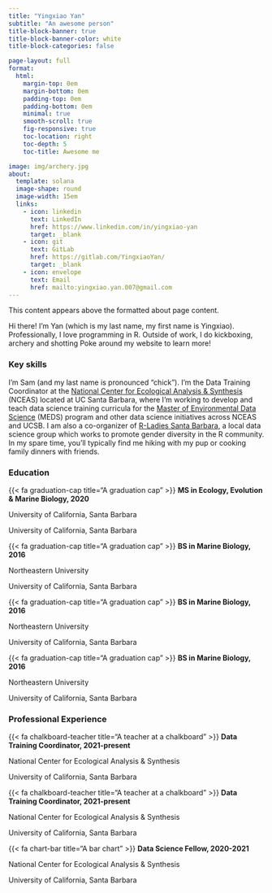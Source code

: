 ```yaml
---
title: "Yingxiao Yan"
subtitle: "An awesome person"
title-block-banner: true
title-block-banner-color: white
title-block-categories: false

page-layout: full
format:
  html: 
    margin-top: 0em
    margin-bottom: 0em
    padding-top: 0em
    padding-bottom: 0em
    minimal: true
    smooth-scroll: true
    fig-responsive: true
    toc-location: right
    toc-depth: 5
    toc-title: Awesome me

image: img/archery.jpg
about: 
  template: solana
  image-shape: round
  image-width: 15em
  links:
    - icon: linkedin
      text: LinkedIn
      href: https://www.linkedin.com/in/yingxiao-yan
      target: _blank
    - icon: git
      text: GitLab
      href: https://gitlab.com/YingxiaoYan/
      target: _blank
    - icon: envelope
      text: Email
      href: mailto:yingxiao.yan.007@gmail.com
---
```


This content appears above the formatted about page content.

::: small-text
Hi there! I'm Yan (which is my last name, my first name is Yingxiao). Professionally, I love programming in R. Outside of work, I do kickboxing, archery and shotting Poke around my website to learn more!
:::

### Key skills

I'm Sam (and my last name is pronounced "chick"). I'm the Data Training Coordinator at the [National Center for Ecological Analysis & Synthesis](https://www.nceas.ucsb.edu/) (NCEAS) located at UC Santa Barbara, where I'm working to develop and teach data science training curricula for the [Master of Environmental Data Science](https://bren.ucsb.edu/masters-programs/master-environmental-data-science) (MEDS) program and other data science initiatives across NCEAS and UCSB. I am also a co-organizer of [R-Ladies Santa Barbara](https://www.meetup.com/rladies-santa-barbara/), a local data science group which works to promote gender diversity in the R community. In my spare time, you'll typically find me hiking with my pup or cooking family dinners with friends.

### Education

::: topbr
<p class="custom-subtitle">

{{< fa graduation-cap title="A graduation cap" >}} **MS in Ecology, Evolution & Marine Biology, 2020**

</p>

<p class="custom-subtitle2">

University of California, Santa Barbara

</p>

<p>University of California, Santa Barbara</p>

<p class="custom-subtitle">

{{< fa graduation-cap title="A graduation cap" >}} **BS in Marine Biology, 2016**

</p>

<p class="custom-subtitle2">

Northeastern University

</p>

<p>University of California, Santa Barbara</p>

<p class="custom-subtitle">

{{< fa graduation-cap title="A graduation cap" >}} **BS in Marine Biology, 2016**

</p>

<p class="custom-subtitle2">

Northeastern University

</p>

<p>University of California, Santa Barbara</p>

<p class="custom-subtitle">

{{< fa graduation-cap title="A graduation cap" >}} **BS in Marine Biology, 2016**

</p>

<p class="custom-subtitle2">

Northeastern University

</p>

<p>University of California, Santa Barbara</p>
:::

### Professional Experience

::: topbr
<p class="custom-subtitle">

{{< fa chalkboard-teacher title="A teacher at a chalkboard" >}} **Data Training Coordinator, 2021-present**

</p>

<p class="custom-subtitle2">

National Center for Ecological Analysis & Synthesis

</p>

<p>University of California, Santa Barbara</p>

<p class="custom-subtitle">

{{< fa chalkboard-teacher title="A teacher at a chalkboard" >}} **Data Training Coordinator, 2021-present**

</p>

<p class="custom-subtitle2">

National Center for Ecological Analysis & Synthesis

</p>

<p>University of California, Santa Barbara</p>

<p class="custom-subtitle">

{{< fa chart-bar title="A bar chart" >}} **Data Science Fellow, 2020-2021**

</p>

<p class="custom-subtitle2">

National Center for Ecological Analysis & Synthesis

</p>

<p>University of California, Santa Barbara</p>
:::
